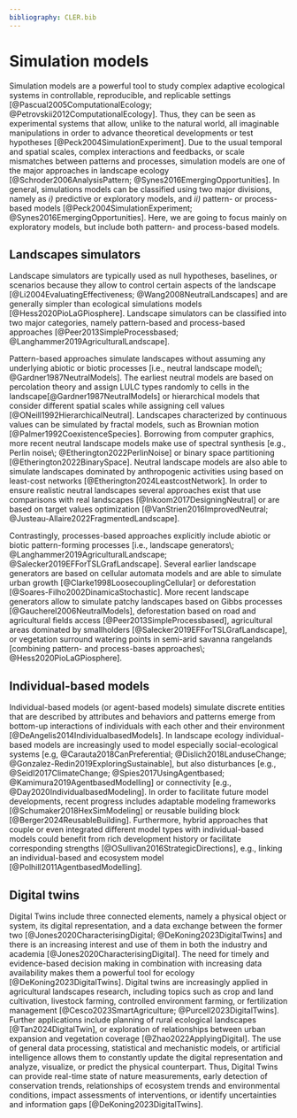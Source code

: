 ```yaml
---
bibliography: CLER.bib
---
```


<!-- Person responsible: Hesselbarth -->

# Simulation models {#sec-simulation}

Simulation models are a powerful tool to study complex adaptive ecological systems in controllable, reproducible, and replicable settings [@Pascual2005ComputationalEcology; @Petrovskii2012ComputationalEcology].
Thus, they can be seen as experimental systems that allow, unlike to the natural world, all imaginable manipulations in order to advance theoretical developments or test hypotheses [@Peck2004SimulationExperiment].
Due to the usual temporal and spatial scales, complex interactions and feedbacks, or scale mismatches between patterns and processes, simulation models are one of the major approaches in landscape ecology [@Schroder2006AnalysisPattern; @Synes2016EmergingOpportunities].
In general, simulations models can be classified using two major divisions, namely as *i)* predictive or exploratory models, and *ii)* pattern- or process-based models [@Peck2004SimulationExperiment; @Synes2016EmergingOpportunities].
Here, we are going to focus mainly on exploratory models, but include both pattern- and process-based models.

## Landscapes simulators

Landscape simulators are typically used as null hypotheses, baselines, or scenarios because they allow to control certain aspects of the landscape [@Li2004EvaluatingEffectiveness; @Wang2008NeutralLandscapes] and are generally simpler than ecological simulations models [@Hess2020PioLaGPiosphere].
Landscape simulators can be classified into two major categories, namely pattern-based and process-based approaches [@Peer2013SimpleProcessbased; @Langhammer2019AgriculturalLandscape].

Pattern-based approaches simulate landscapes without assuming any underlying abiotic or biotic processes [i.e., neutral landscape model\; @Gardner1987NeutralModels].
The earliest neutral models are based on percolation theory and assign LULC types randomly to cells in the landscape[@Gardner1987NeutralModels] or hierarchical models that consider different spatial scales while assigning cell values [@ONeill1992HierarchicalNeutral].
Landscapes characterized by continuous values can be simulated by fractal models, such as Brownian motion [@Palmer1992CoexistenceSpecies].
Borrowing from computer graphics, more recent neutral landscape models make use of spectral synthesis [e.g., Perlin noise\; @Etherington2022PerlinNoise] or binary space partitioning [@Etherington2022BinarySpace].
Neutral landscape models are also able to simulate landscapes dominated by anthropogenic activities using based on least-cost networks [@Etherington2024LeastcostNetwork].
In order to ensure realistic neutral landscapes several approaches exist that use comparisons with real landscapes [@Inkoom2017DesigningNeutral] or are based on target values optimization [@VanStrien2016ImprovedNeutral; @Justeau-Allaire2022FragmentedLandscape].
<!-- In order to make multiple neutral landscape model algorithms accessible, several software libraries are available in prominent programming languages including Python [NLMpy\; @Etherington2015NLMpyPython], R [NLMR; @Sciaini2018NLMRLandscapetools], Julia (https://github.com/EcoJulia/NeutralLandscapes.jl), or GUI software (GradientLand, QRULE) -->

Contrastingly, processes-based approaches explicitly include abiotic or biotic pattern-forming processes [i.e., landscape generators\; @Langhammer2019AgriculturalLandscape; @Salecker2019EFForTSLGrafLandscape].
Several earlier landscape generators are based on cellular automata models and are able to simulate urban growth [@Clarke1998LoosecouplingCellular] or deforestation [@Soares-Filho2002DinamicaStochastic].
More recent landscape generators allow to simulate patchy landscapes based on Gibbs processes [@Gaucherel2006NeutralModels], deforestation based on road and agricultural fields access [@Peer2013SimpleProcessbased], agricultural areas dominated by smallholders [@Salecker2019EFForTSLGrafLandscape], or vegetation surround watering points in semi-arid savanna rangelands [combining pattern- and process-bases approaches\; @Hess2020PioLaGPiosphere].

## Individual-based models

Individual-based models (or agent-based models) simulate discrete entities that are described by attributes and behaviors and patterns emerge from bottom-up interactions of individuals with each other and their environment [@DeAngelis2014IndividualbasedModels].
In landscape ecology individual-based models are increasingly used to model especially social-ecological systems [e.g, @Carauta2018CanPreferential; @Dislich2018LanduseChange; @Gonzalez-Redin2019ExploringSustainable], but also disturbances [e.g., @Seidl2017ClimateChange; @Spies2017UsingAgentbased; @Kamimura2019AgentbasedModelling] or connectivity [e.g., @Day2020IndividualbasedModeling].
In order to facilitate future model developments, recent progress includes adaptable modeling frameworks [@Schumaker2018HexSimModeling] or reusable building block [@Berger2024ReusableBuilding].
Furthermore, hybrid approaches that couple or even integrated different model types with individual-based models could benefit from rich development history or facilitate corresponding strengths [@OSullivan2016StrategicDirections], e.g., linking an individual-based and ecosystem model [@Polhill2011AgentbasedModelling].

## Digital twins

Digital Twins include three connected elements, namely a physical object or system, its digital representation, and a data exchange between the former two [@Jones2020CharacterisingDigital; @DeKoning2023DigitalTwins] and there is an increasing interest and use of them in both the industry and academia [@Jones2020CharacterisingDigital].
The need for timely and evidence-based decision making in combination with increasing data availability makes them a powerful tool for ecology [@DeKoning2023DigitalTwins].
Digital twins are increasingly applied in agricultural landscapes research, including topics such as crop and land cultivation, livestock farming, controlled environment farming, or fertilization management [@Cesco2023SmartAgriculture; @Purcell2023DigitalTwins].
Further applications include planning of rural ecological landscapes [@Tan2024DigitalTwin], or exploration of relationships between urban expansion and vegetation coverage [@Zhao2022ApplyingDigital].
The use of general data processing, statistical and mechanistic models, or artificial intelligence allows them to constantly update the digital representation and analyze, visualize, or predict the physical counterpart.
Thus, Digital Twins can provide real-time state of nature measurements, early detection of conservation trends, relationships of ecosystem trends and environmental conditions, impact assessments of interventions, or identify uncertainties and information gaps [@DeKoning2023DigitalTwins].

